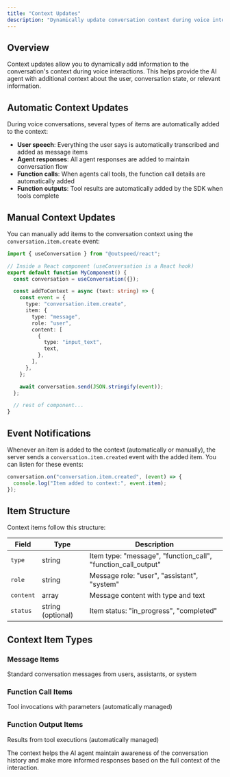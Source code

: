```yaml
---
title: "Context Updates"
description: "Dynamically update conversation context during voice interactions"
---
```


## Overview

Context updates allow you to dynamically add information to the conversation's context during voice interactions. This helps provide the AI agent with additional context about the user, conversation state, or relevant information.

## Automatic Context Updates

During voice conversations, several types of items are automatically added to the context:

- **User speech**: Everything the user says is automatically transcribed and added as message items
- **Agent responses**: All agent responses are added to maintain conversation flow
- **Function calls**: When agents call tools, the function call details are automatically added
- **Function outputs**: Tool results are automatically added by the SDK when tools complete

## Manual Context Updates

You can manually add items to the conversation context using the `conversation.item.create` event:

```typescript
import { useConversation } from "@outspeed/react";

// Inside a React component (useConversation is a React hook)
export default function MyComponent() {
  const conversation = useConversation({});

  const addToContext = async (text: string) => {
    const event = {
      type: "conversation.item.create",
      item: {
        type: "message",
        role: "user",
        content: [
          {
            type: "input_text",
            text,
          },
        ],
      },
    };

    await conversation.send(JSON.stringify(event));
  };

  // rest of component...
}
```

## Event Notifications

Whenever an item is added to the context (automatically or manually), the server sends a `conversation.item.created` event with the added item. You can listen for these events:

```typescript
conversation.on("conversation.item.created", (event) => {
  console.log("Item added to context:", event.item);
});
```

## Item Structure

Context items follow this structure:

| Field     | Type              | Description                                                   |
| --------- | ----------------- | ------------------------------------------------------------- |
| `type`    | string            | Item type: "message", "function_call", "function_call_output" |
| `role`    | string            | Message role: "user", "assistant", "system"                   |
| `content` | array             | Message content with type and text                            |
| `status`  | string (optional) | Item status: "in_progress", "completed"                       |

## Context Item Types

### Message Items

Standard conversation messages from users, assistants, or system

### Function Call Items

Tool invocations with parameters (automatically managed)

### Function Output Items

Results from tool executions (automatically managed)

The context helps the AI agent maintain awareness of the conversation history and make more informed responses based on the full context of the interaction.

